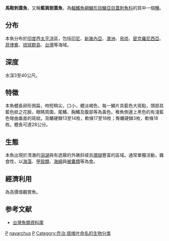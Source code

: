 {{Speciesbox 
| taxon = Pomacanthus navarchus
| authority = [[Cuvier|Cuvier]], 1831
| image = 1 Pomacanthus navarchus Blue-gridled angelfish.jpg
| status = NE
| synonyms = *''Euxiphipops navarchus''<br /><small>Cuvier, 1831</small>
*''Holacanthus navarchus''<br /><small>Cuvier, 1831</small>
*''Pomacanthodes navarchus''<br /><small>Cuvier, 1831</small>
}}
'''馬鞍刺蓋魚'''，又稱'''藍肩劍蓋魚'''，為[[輻鰭魚綱|輻鰭魚綱]][[鱸形目|鱸形目]][[鱸亞目|鱸亞目]][[蓋刺魚科|蓋刺魚科]]的其中一個[[種|種]]。

==分布==
本魚分布於[[印度|印度]]西[[太平洋|太平洋]]區，包括[[印尼|印尼]]、[[新幾內亞|新幾內亞]]、[[澳洲|澳洲]]、[[帛琉|帛琉]]、[[密克羅尼西亞|密克羅尼西亞]]、[[菲律賓|菲律賓]]、[[琉球群島|琉球群島]]、[[台灣|台灣]]等海域。

==深度==
水深3至40公尺。

==特徵==
本魚體長卵形側扁，吻短稍尖，口小，體淡褐色，每一鱗片具藍色大斑點，頭部具藍色紋之花臉，眼睛周圍，尾鰭、胸鰭及腹部等為黃色。稚魚側邊上黑色的有淺藍色彎曲垂直的斑紋。背鰭硬棘13至14枚，軟條17至18枚；臀鰭硬棘3枚，軟條18枚。體長可達28公分。

==生態==
本魚出現於清澈的[[潟湖|潟湖]]與有遮蔽的外礁斜坡且[[珊瑚|珊瑚]]豐富的區域。通常單獨活動，雜食性，以[[海藻|海藻]]、[[甲殼類|甲殼類]]、[[海綿|海綿]]與[[被囊類|被囊類]]等為食。

==經濟利用==
為高價值觀賞魚。

==参考文献==
*[http://fishdb.sinica.edu.tw/ 台灣魚類資料庫] {{Wayback|url=http://fishdb.sinica.edu.tw/ |date=20160304193340 }}
{{Reflist}}
{{Taxonbar}}

[[Category:觀賞魚|P]]
[[Category:刺蓋魚屬|navarchus]]
[[Category:1831年描述的魚類|P]]
[[Category:乔治·居维叶命名的生物分类|Category:乔治·居维叶命名的生物分类]]